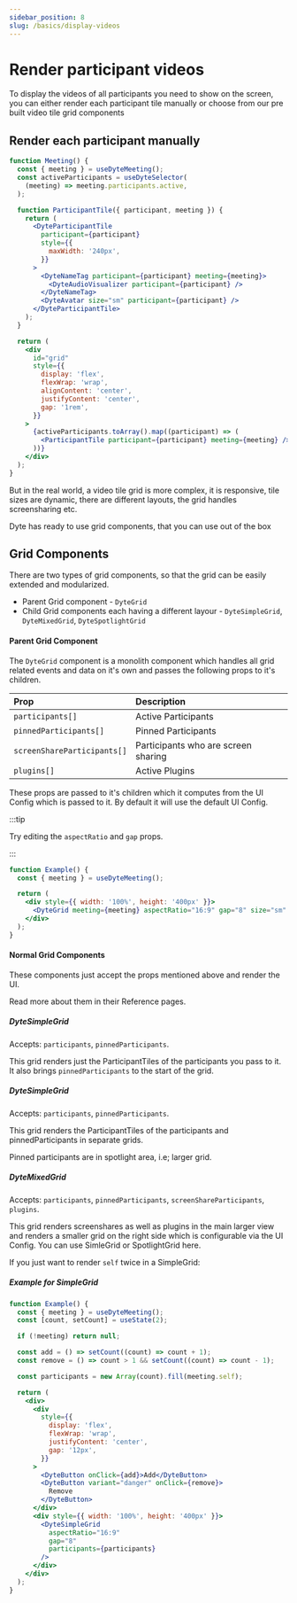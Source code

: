 ```yaml
---
sidebar_position: 8
slug: /basics/display-videos
---
```


# Render participant videos

To display the videos of all participants you need to show on the screen, you
can either render each participant tile manually or choose from our pre built
video tile grid components

## Render each participant manually

```jsx live
function Meeting() {
  const { meeting } = useDyteMeeting();
  const activeParticipants = useDyteSelector(
    (meeting) => meeting.participants.active,
  );

  function ParticipantTile({ participant, meeting }) {
    return (
      <DyteParticipantTile
        participant={participant}
        style={{
          maxWidth: '240px',
        }}
      >
        <DyteNameTag participant={participant} meeting={meeting}>
          <DyteAudioVisualizer participant={participant} />
        </DyteNameTag>
        <DyteAvatar size="sm" participant={participant} />
      </DyteParticipantTile>
    );
  }

  return (
    <div
      id="grid"
      style={{
        display: 'flex',
        flexWrap: 'wrap',
        alignContent: 'center',
        justifyContent: 'center',
        gap: '1rem',
      }}
    >
      {activeParticipants.toArray().map((participant) => (
        <ParticipantTile participant={participant} meeting={meeting} />
      ))}
    </div>
  );
}
```

But in the real world, a video tile grid is more complex, it is responsive, tile
sizes are dynamic, there are different layouts, the grid handles screensharing
etc.

Dyte has ready to use grid components, that you can use out of the box

## Grid Components

There are two types of grid components, so that the grid can be easily extended
and modularized.

- Parent Grid component - `DyteGrid`
- Child Grid components each having a different layour - `DyteSimpleGrid`,
  `DyteMixedGrid`, `DyteSpotlightGrid`

#### Parent Grid Component

The `DyteGrid` component is a monolith component which handles all grid related
events and data on it's own and passes the following props to it's children.

| Prop                        | Description                         |
| :-------------------------- | :---------------------------------- |
| `participants[]`            | Active Participants                 |
| `pinnedParticipants[]`      | Pinned Participants                 |
| `screenShareParticipants[]` | Participants who are screen sharing |
| `plugins[]`                 | Active Plugins                      |

These props are passed to it's children which it computes from the UI Config
which is passed to it. By default it will use the default UI Config.

:::tip

Try editing the `aspectRatio` and `gap` props.

:::

```jsx live
function Example() {
  const { meeting } = useDyteMeeting();

  return (
    <div style={{ width: '100%', height: '400px' }}>
      <DyteGrid meeting={meeting} aspectRatio="16:9" gap="8" size="sm" />
    </div>
  );
}
```

#### Normal Grid Components

These components just accept the props mentioned above and render the UI.

Read more about them in their Reference pages.

##### DyteSimpleGrid

Accepts: `participants`, `pinnedParticipants`.

This grid renders just the ParticipantTiles of the participants you pass to it.
It also brings `pinnedParticipants` to the start of the grid.

##### DyteSimpleGrid

Accepts: `participants`, `pinnedParticipants`.

This grid renders the ParticipantTiles of the participants and
pinnedParticipants in separate grids.

Pinned participants are in spotlight area, i.e; larger grid.

##### DyteMixedGrid

Accepts: `participants`, `pinnedParticipants`, `screenShareParticipants`,
`plugins`.

This grid renders screenshares as well as plugins in the main larger view and
renders a smaller grid on the right side which is configurable via the UI
Config. You can use SimleGrid or SpotlightGrid here.

If you just want to render `self` twice in a SimpleGrid:

##### Example for SimpleGrid

```jsx live
function Example() {
  const { meeting } = useDyteMeeting();
  const [count, setCount] = useState(2);

  if (!meeting) return null;

  const add = () => setCount((count) => count + 1);
  const remove = () => count > 1 && setCount((count) => count - 1);

  const participants = new Array(count).fill(meeting.self);

  return (
    <div>
      <div
        style={{
          display: 'flex',
          flexWrap: 'wrap',
          justifyContent: 'center',
          gap: '12px',
        }}
      >
        <DyteButton onClick={add}>Add</DyteButton>
        <DyteButton variant="danger" onClick={remove}>
          Remove
        </DyteButton>
      </div>
      <div style={{ width: '100%', height: '400px' }}>
        <DyteSimpleGrid
          aspectRatio="16:9"
          gap="8"
          participants={participants}
        />
      </div>
    </div>
  );
}
```

<head>
  <title>React UI Kit Render participant videos</title>
</head>
